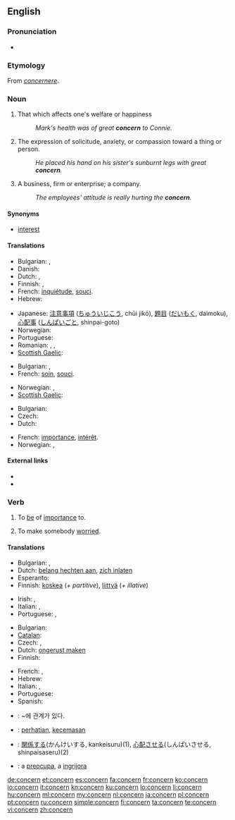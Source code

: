 ==English==
{{wikipedia|dab=concern}}

===Pronunciation===
* {{audio|en-us-concern.ogg|Audio (US)}}

===Etymology===
From {{etyl|ML.}} ''[[concernere]]''.

===Noun===
{{en-noun}}

# That which affects one's welfare or happiness
#: ''Mark's health was of great '''concern''' to Connie.''
# The expression of solicitude, anxiety, or compassion toward a thing or person.
#: ''He placed his hand on his sister's sunburnt legs with great '''concern'''.''
# A business, firm or enterprise; a company.
#: ''The employees' attitude is really hurting the '''concern'''.''

====Synonyms====
* {{sense|that which affects one's welfare or happiness}} [[interest]]

====Translations====
{{trans-top|that which affects one's welfare or happiness}}
* Bulgarian: {{t+|bg|грижа|f}},  {{t|bg|загриженост|f}}
* Danish: {{t|da|Bekymring}}
* Dutch: {{t+|nl|zorg}}, {{t+|nl|belangstelling|f}}
* Finnish: {{t+|fi|huoli}}, {{t+|fi|asia}}
* French: [[inquiétude]], [[souci]].
* Hebrew: {{t|he|דאגה|f|tr=d'aga}}
{{trans-mid}}
* Japanese: [[注意事項]] ([[ちゅういじこう]], chūi jikō), [[題目]] ([[だいもく]], daimoku), [[心配事]] ([[しんぱいごと]], shinpai-goto)
* Norwegian: {{t|no|bekymring|c}}
* Portuguese: {{t+|pt|preocupação|f}}
* Romanian: {{t|ro|preocupare|f}}, {{t|ro|îngrijorare|f}}, {{t|ro|frământare|f}}
* [[Scottish Gaelic]]: {{t|gd|suim|f}}
{{trans-bottom}}

{{trans-top|The expression of solicitude, anxiety, or compassion toward a thing or person}}
* Bulgarian: {{t|bg|загриженост|f}},  {{t+|bg|интерес|m}}
* French: [[soin]], [[souci]].
{{trans-mid}}
* Norwegian: {{t|no|bekymring|c}}, {{t+|no|uro|c}}
* [[Scottish Gaelic]]: {{t|gd|suim|f}}
{{trans-bottom}}

{{trans-top|business, firm or enterprise; a company}}
* Bulgarian: {{t+|bg|концерн|m}}
* Czech: {{t+|cs|podnik|m}}
* Dutch: {{t+|nl|onderneming|f}}
{{trans-mid}}
* French: [[importance]], [[intérêt]].
* Norwegian: {{t|no|konsern|n}}, {{t-|no|selskap|n}}
{{trans-bottom}}

====External links====
* {{R:Webster 1913}}
* {{R:Century 1911}}

===Verb===
{{en-verb}}

# {{transitive}} To [[be]] of [[importance]] to.
# {{transitive}} To make somebody [[worried]].

====Translations====
{{trans-top|to be of importance to}}
* Bulgarian: {{t|bg|засягам}},  {{t|bg|отнасям се до}}
* Dutch: [[belang hechten aan]], [[zich inlaten]]
* Esperanto: {{t|eo|koncerni}}
* Finnish: [[koskea]] (''+ partitive''), [[liittyä]] (''+ illative'')
{{trans-mid}}
* Irish: {{t|ga|bain do|xs=Irish}}, {{t|ga|bain le|xs=Irish}}
* Italian: {{t+|it|interessare}},  {{t+|it|concernere}}
* Portuguese: {{t+|pt|concernir}},  {{t|pt|tem a ver com}}
{{trans-bottom}}

{{trans-top|to make somebody worried}}
* Bulgarian: {{t|bg|обезпокоявам}}
* [[Catalan]]: {{t+|ca|preocupar}}
* Czech: {{t|cs|trápit}},  {{t-|cs|znepokojovat}}
* Dutch: [[ongerust maken]]
* Finnish: {{t-|fi|huolestuttaa}}
{{trans-mid}}
* French: {{t+|fr|inquiéter}}, {{t+|fr|préoccuper}}
* Hebrew: {{t|he|הדאיג|tr=hid'íg}}
* Italian: {{t+|it|preoccupare}},  {{t+|it|turbare}}
* Portuguese: {{t+|pt|preocupar}}
* Spanish: {{t+|es|preocupar}}
{{trans-bottom}}

{{checktrans-top}}
* {{ttbc|ko}}: ~에 관계가 있다.
* {{ttbc|id}}: [[hati|perhatian]], [[cemas|kecemasan]]
* {{ttbc|ja}}: [[関係]]する(かんけいする, kankeisuru)(1), [[心配]]させる(しんぱいさせる, shinpaisaseru)(2)
* {{ttbc|ro}}: a [[preocupa]], a [[ingrijora]]
{{trans-bottom}}

[[de:concern]]
[[et:concern]]
[[es:concern]]
[[fa:concern]]
[[fr:concern]]
[[ko:concern]]
[[io:concern]]
[[it:concern]]
[[kn:concern]]
[[ku:concern]]
[[lo:concern]]
[[li:concern]]
[[hu:concern]]
[[ml:concern]]
[[my:concern]]
[[nl:concern]]
[[ja:concern]]
[[pl:concern]]
[[pt:concern]]
[[ru:concern]]
[[simple:concern]]
[[fi:concern]]
[[ta:concern]]
[[te:concern]]
[[vi:concern]]
[[zh:concern]]